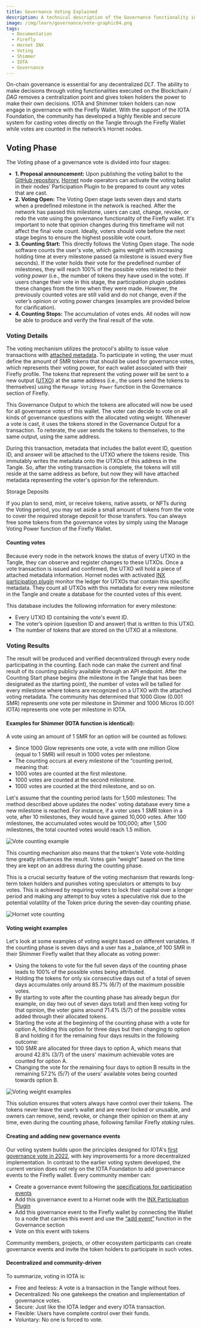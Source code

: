 ```yaml
---
title: Governance Voting Explained
description: A technical description of the Governance functionality in IOTA & Shimmer
image: /img/learn/governance/vote-graphic04.png
tags:
  - Documentation
  - Firefly
  - Hornet INX
  - Voting
  - Shimmer
  - IOTA
  - Governance
---
```


On-chain governance is essential for any decentralized _DLT_. The ability to make decisions through voting functionalities executed on the Blockchain / _DAG_ removes a centralization point and gives token holders the power to make their own decisions. IOTA and Shimmer token holders can now engage in governance with the Firefly Wallet.
With the support of the IOTA Foundation, the community has developed a highly flexible and secure system for casting votes directly on the Tangle
through the Firefly Wallet while votes are counted in the network’s Hornet nodes.

## Voting Phase

The Voting phase of a governance vote is divided into four stages:

- **1. Proposal announcement:** Upon publishing the voting ballot to the [GitHub repository](https://github.com/iota-community/governance-participation-events), [Hornet](/hornet/welcome) node operators can activate the voting ballot in their nodes’ Participation Plugin to be prepared to count any votes that are cast.
- **2. Voting Open:** The Voting Open stage lasts seven days and starts when a predefined milestone in the network is reached. After the network has passed this milestone, users can cast, change, revoke, or redo the vote using the governance functionality of the Firefly wallet. It's important to note that opinion changes during this timeframe will not affect the final vote count. Ideally, voters should vote before the next stage begins to ensure the highest possible vote count.
- **3. Counting Start:** This directly follows the Voting Open stage. The node software counts the user's vote, which gains weight with increasing holding time at every milestone passed (a milestone is issued every five seconds). If the voter holds their vote for the predefined number of milestones, they will reach 100% of the possible votes related to their _voting power_ (i.e., the number of tokens they have used in the vote). If users change their vote in this stage, the participation plugin updates these changes from the time when they were made. However, the previously counted votes are still valid and do not change, even if the voter’s opinion or voting power changes (examples are provided below for clarification).
- **4. Counting Stops:** The accumulation of votes ends. All nodes will now be able to produce and verify the final result of the vote.

### Voting Details

The voting mechanism utilizes the protocol's ability to issue value transactions with [attached metadata](/introduction/stardust/explanations/what_is_stardust/output_features#metadata).
To participate in voting, the user must define the amount of SMR tokens that should be used for governance votes, which represents their voting power,
for each wallet associated with their Firefly profile.
The tokens that represent the voting power will be sent to a new output ([UTXO](/introduction/stardust/explanations/what_is_stardust/rethink_utxo)) at the same address (i.e., the users send the tokens to themselves) using the
`Manage Voting Power` function in the Governance section of Firefly.

This Governance Output to which the tokens are allocated will now be used for all governance votes of this wallet.
The voter can decide to vote on all kinds of governance questions with the allocated voting weight.
Whenever a vote is cast, it uses the tokens stored in the Governance Output for a transaction. To reiterate, the user sends the tokens to themselves, to the same output, using the same address.

During this transaction, metadata that includes the ballot event ID, question ID, and answer will be attached to the UTXO where the tokens reside.
This immutably writes the metadata onto the UTXOs of this address in the Tangle. So, after the voting transaction is complete,
the tokens will still reside at the same address as before, but now they will have attached metadata representing the voter's opinion for the referendum.

<Tip> 
Storage Deposits

If you plan to send, mint, or receive tokens, native assets, or NFTs during the Voting period, you may set aside a small amount of tokens from the vote to cover the required storage deposit for those transfers. You can always free some tokens from the governance votes by simply using the Manage Voting Power function of the Firefly Wallet.

</Tip>

#### Counting votes

Because every node in the network knows the status of every UTXO in the Tangle, they can observe and register changes to these UTXOs.
Once a vote transaction is issued and confirmed, the UTXO will hold a piece of attached metadata information.
Hornet nodes with activated [INX participation plugin](/hornet/2.0/inx-plugins/participation/welcome) monitor the ledger for UTXOs that contain this specific metadata.
They count all UTXOs with this metadata for every new milestone in the Tangle and create a database for the counted votes of this event.

This database includes the following information for every milestone:

- Every UTXO ID containing the vote's event ID.
- The voter’s opinion (question ID and answer) that is written to this UTXO.
- The number of tokens that are stored on the UTXO at a milestone.

### Voting Results

The result will be produced and verified decentralized through every node participating in the counting.
Each node can make the current and final result of its counting publicly available through an API endpoint.
After the Counting Start phase begins (the milestone in the Tangle that has been designated as the starting point),
the number of votes will be tallied for every milestone where tokens are recognized on a UTXO with the attached voting metadata.
The community has determined that 1000 Glow (0.001 SMR) represents one vote per milestone in Shimmer and 1000 Micros (0.001 IOTA) represents one vote per milestone in IOTA.

#### Examples for Shimmer (IOTA function is identical):

A vote using an amount of 1 SMR for an option will be counted as follows:

- Since 1000 Glow represents one vote, a vote with one million Glow (equal to 1 SMR) will result in 1000 votes per milestone.
- The counting occurs at every milestone of the “counting period, meaning that:
- 1000 votes are counted at the first milestone.
- 1000 votes are counted at the second milestone.
- 1000 votes are counted at the third milestone, and so on.

Let's assume that the counting period lasts for 1,500 milestones:
The method described above updates the nodes' voting database every time a new milestone is reached. For instance, if a voter uses 1 SMR token in a vote,
after 10 milestones, they would have gained 10,000 votes.
After 100 milestones, the accumulated votes would be 100,000; after 1,500 milestones, the total counted votes would reach 1.5 million.

![Vote counting example](/img/learn/governance/vote_graphic01.png)

This counting mechanism also means that the token's Vote vote-holding time greatly influences the result.
Votes gain “weight” based on the time they are kept on an address during the counting phase.

This is a crucial security feature of the voting mechanism that rewards long-term token holders and punishes voting speculators or attempts to buy votes.
This is achieved by requiring voters to lock their capital over a longer period and making any attempt to buy votes a speculative risk
due to the potential volatility of the Token price during the seven-day counting phase.

![Hornet vote counting](/img/learn/governance/vote_graphic02.png)

#### Voting weight examples

Let's look at some examples of voting weight based on different variables.
If the counting phase is seven days and a user has a \_balance_of 100 SMR in their Shimmer Firefly wallet that they allocate as voting power:

- Using the tokens to vote for the full seven days of the counting phase leads to 100% of the possible votes being attributed.
- Holding the tokens for only six consecutive days out of a total of seven days accumulates only around 85.7% (6/7) of the maximum possible votes.
- By starting to vote after the counting phase has already begun (for example, on day two out of seven days total) and then keep voting for that opinion, the voter gains around 71.4% (5/7) of the possible votes added through their allocated tokens.
- Starting the vote at the beginning of the counting phase with a vote for option A, holding this option for three days but then changing to option B and holding it for the remaining four days results in the following outcome:
- 100 SMR are allocated for three days to option A, which means that around 42.8% (3/7) of the users' maximum achievable votes are counted for option A.
- Changing the vote for the remaining four days to option B results in the remaining 57.2% (5/7) of the users' available votes being counted towards option B.

![Voting weight examples](/img/learn/governance/vote_graphic03.png)

This solution ensures that voters always have control over their tokens. The tokens never leave the user’s wallet and are never locked or unusable, and owners can remove, send, revoke, or change their opinion on them at any time, even during the counting phase, following familiar Firefly _staking_ rules.

#### Creating and adding new governance events

Our voting system builds upon the principles designed for IOTA's [first governance vote in 2022](https://blog.iota.org/iota-community-treasury-vote/), with key improvements for a more decentralized implementation.
In contrast to the earlier voting system developed, the current version does not rely on the IOTA Foundation to add governance events to the Firefly wallet. Every community member can:

- Create a governance event following the [specifications for participation events](https://github.com/iota-community/treasury/blob/main/specifications/hornet-participation-plugin.md)
- Add this governance event to a Hornet node with the [INX Participation Plugin](/hornet/2.0/inx-plugins/participation/welcome)
- Add this governance event to the Firefly wallet by connecting the Wallet to a node that carries this event and use the [“add event”](./firefly-governance-guide.md#6-adding-custom-community-proposals-to-firefly) function in the Governance section
- Vote on this event with tokens

Community members, projects, or other ecosystem participants can create governance events and invite the token holders to participate in such votes.

#### Decentralized and community-driven

To summarize, voting in IOTA is:

- Free and feeless: A vote is a transaction in the Tangle without fees.
- Decentralized: No one gatekeeps the creation and implementation of governance votes.
- Secure: Just like the IOTA ledger and every IOTA transaction.
- Flexible: Users have complete control over their funds.
- Voluntary: No one is forced to vote.

